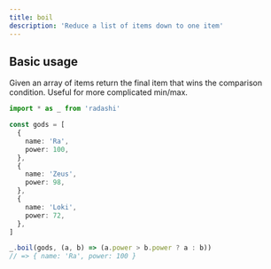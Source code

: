 ```yaml
---
title: boil
description: 'Reduce a list of items down to one item'
---
```


## Basic usage

Given an array of items return the final item that wins the comparison condition. Useful for more complicated min/max.

```ts
import * as _ from 'radashi'

const gods = [
  {
    name: 'Ra',
    power: 100,
  },
  {
    name: 'Zeus',
    power: 98,
  },
  {
    name: 'Loki',
    power: 72,
  },
]

_.boil(gods, (a, b) => (a.power > b.power ? a : b))
// => { name: 'Ra', power: 100 }
```
